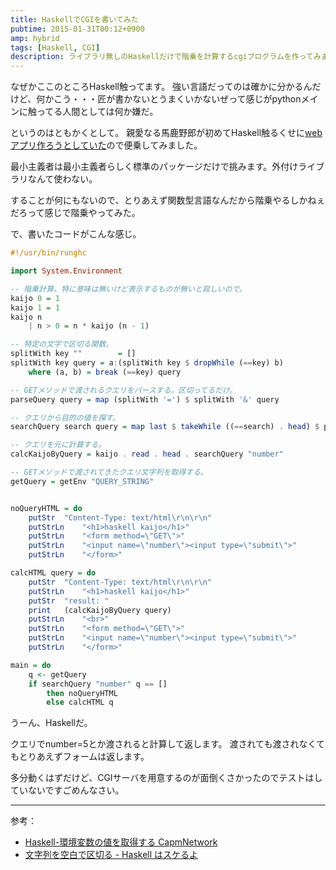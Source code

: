 ```yaml
---
title: HaskellでCGIを書いてみた
pubtime: 2015-01-31T00:12+0900
amp: hybrid
tags: [Haskell, CGI]
description: ライブラリ無しのHaskellだけで階乗を計算するcgiプログラムを作ってみました。
---
```


なぜかここのところHaskell触ってます。
強い言語だってのは確かに分かるんだけど、何かこう・・・匠が書かないとうまくいかないぜって感じがpythonメインに触ってる人間としては何か嫌だ。

というのはともかくとして。
親愛なる馬鹿野郎が初めてHaskell触るくせに[webアプリ作ろうとしていた](http://www.risdy.net/2015/01/haskell.html)ので便乗してみました。

最小主義者は最小主義者らしく標準のパッケージだけで挑みます。外付けライブラリなんて使わない。

することが何にもないので、とりあえず関数型言語なんだから階乗やるしかねぇだろって感じで階乗やってみた。

で、書いたコードがこんな感じ。
``` haskell
#!/usr/bin/runghc

import System.Environment

-- 階乗計算。特に意味は無いけど表示するものが無いと寂しいので。
kaijo 0 = 1
kaijo 1 = 1
kaijo n
	| n > 0	= n * kaijo (n - 1)

-- 特定の文字で区切る関数。
splitWith key ""		= []
splitWith key query	= a:(splitWith key $ dropWhile (==key) b)
	where (a, b) = break (==key) query

-- GETメソッドで渡されるクエリをパースする。区切ってるだけ。
parseQuery query = map (splitWith '=') $ splitWith '&' query

-- クエリから目的の値を探す。
searchQuery search query = map last $ takeWhile ((==search) . head) $ parseQuery query

-- クエリを元に計算する。
calcKaijoByQuery = kaijo . read . head . searchQuery "number"

-- GETメソッドで渡されてきたクエリ文字列を取得する。
getQuery = getEnv "QUERY_STRING"


noQueryHTML = do
	putStr	"Content-Type: text/html\r\n\r\n"
	putStrLn	"<h1>haskell kaijo</h1>"
	putStrLn	"<form method=\"GET\">"
	putStrLn	"<input name=\"number\"><input type=\"submit\">"
	putStrLn	"</form>"

calcHTML query = do
	putStr	"Content-Type: text/html\r\n\r\n"
	putStrLn	"<h1>haskell kaijo</h1>"
	putStr	"result: "
	print	(calcKaijoByQuery query)
	putStrLn	"<br>"
	putStrLn	"<form method=\"GET\">"
	putStrLn	"<input name=\"number\"><input type=\"submit\">"
	putStrLn	"</form>"

main = do
	q <- getQuery
	if searchQuery "number" q == []
		then noQueryHTML
		else calcHTML q
```

うーん、Haskellだ。

クエリでnumber=5とか渡されると計算して返します。
渡されても渡されなくてもとりあえずフォームは返します。

多分動くはずだけど、CGIサーバを用意するのが面倒くさかったのでテストはしていないですごめんなさい。

---

参考：
- [Haskell-環境変数の値を取得する  CapmNetwork](http://capm-network.com/?tag=Haskell-%E7%92%B0%E5%A2%83%E5%A4%89%E6%95%B0%E3%81%AE%E5%80%A4%E3%82%92%E5%8F%96%E5%BE%97%E3%81%99%E3%82%8B)
- [文字列を空白で区切る - Haskell はスケるよ](http://d.hatena.ne.jp/takatoh/20070123/split)
